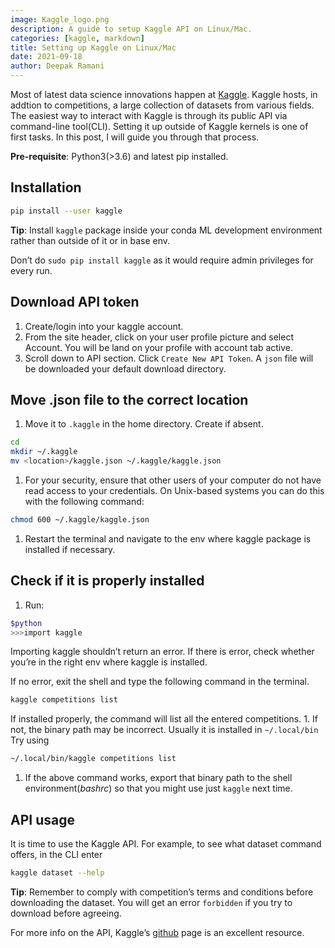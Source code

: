 ```yaml
---
image: Kaggle_logo.png
description: A guide to setup Kaggle API on Linux/Mac.
categories: [kaggle, markdown]
title: Setting up Kaggle on Linux/Mac
date: 2021-09-18
author: Deepak Ramani
---
```


Most of latest data science innovations happen at [Kaggle](https://www.kaggle.com).
Kaggle hosts, in addtion to competitions, a large collection of datasets from various
fields. The easiest way to interact with Kaggle is through its public API via command-line
tool(CLI). Setting it up outside of Kaggle kernels is one of first tasks. In this post, I
will guide you through that process.

::: callout-note
**Pre-requisite**: Python3(>3.6) and latest pip installed.
:::
<!-- > **Pre-requisite**: Python3(>3.6) and latest pip installed. -->

## Installation

```.bash
pip install --user kaggle
```
::: callout-tip
**Tip**: Install `kaggle` package inside your conda ML development environment rather than outside of
it or in base env.
:::
<!-- > **Tip**: Install `kaggle` package inside your conda ML development environment rather than outside of it or in base env. -->

::: callout-warning
Don't do `sudo pip install kaggle` as it would require admin privileges for
every run.
:::
<!-- > **Warning**: Don't do `sudo pip install kaggle` as it would require admin privileges for every run. -->

## Download API token

1. Create/login into your kaggle account.
1. From the site header, click on your user profile picture and select Account. You will
   be land on your profile with account tab active.
1. Scroll down to API section. Click `Create New API Token`. A `json` file will be
   downloaded your default download directory.

## Move .json file to the correct location

1. Move it to `.kaggle` in the home directory. Create if absent.
```.bash
cd
mkdir ~/.kaggle
mv <location>/kaggle.json ~/.kaggle/kaggle.json
```
1. For your security, ensure that other users of your computer do not have read access to your credentials.
On Unix-based systems you can do this with the following command:
```.bash
chmod 600 ~/.kaggle/kaggle.json
```
1. Restart the terminal and navigate to the env where kaggle package is installed if necessary.

## Check if it is properly installed

1. Run:
```.bash
$python
>>>import kaggle
```
Importing kaggle shouldn't return an error. If there is error, check whether you're in the
right env where kaggle is installed.

If no error, exit the shell and type the following command in the terminal.

```.bash
kaggle competitions list
```

If installed properly, the command will list all the entered competitions.
1. If not, the binary path may be incorrect. Usually it is installed in `~/.local/bin`
Try using
```.bash
~/.local/bin/kaggle competitions list
```
1. If the above command works, export that binary path to the shell environment(*bashrc*)
   so that you might use just `kaggle` next time.

## API usage

It is time to use the Kaggle API. For example, to see what dataset command offers, in the CLI enter
```.bash
kaggle dataset --help
```
::: callout-tip
**Tip**: Remember to comply with competition's terms and conditions before downloading the dataset. You will get an error `forbidden` if you try to download before agreeing.
:::

For more info on the API, Kaggle's [github](https://github.com/Kaggle/kaggle-api#commands) page is an excellent resource.

